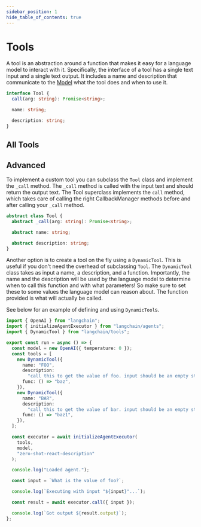 ```yaml
---
sidebar_position: 1
hide_table_of_contents: true
---
```



# Tools

A tool is an abstraction around a function that makes it easy for a language model to interact with it. Specifically, the interface of a tool has a single text input and a single text output. It includes a name and description that communicate to the [Model](../../models/) what the tool does and when to use it.

```typescript
interface Tool {
  call(arg: string): Promise<string>;

  name: string;

  description: string;
}
```

## All Tools

<DocCardList />

## Advanced

To implement a custom tool you can subclass the `Tool` class and implement the `_call` method. The `_call` method is called with the input text and should return the output text. The Tool superclass implements the `call` method, which takes care of calling the right CallbackManager methods before and after calling your `_call` method.

```typescript
abstract class Tool {
  abstract _call(arg: string): Promise<string>;

  abstract name: string;

  abstract description: string;
}
```

Another option is to create a tool on the fly using a `DynamicTool`. This is useful if you don't need the overhead of subclassing `Tool`.
The `DynamicTool` class takes as input a name, a description, and a function. Importantly, the name and the description will be used by the language model to determine when to call this function and with what parameters! So make sure to set these to some values the language model can reason about. The function provided is what will actually be called.

See below for an example of defining and using `DynamicTool`s.

```typescript
import { OpenAI } from "langchain";
import { initializeAgentExecutor } from "langchain/agents";
import { DynamicTool } from "langchain/tools";

export const run = async () => {
  const model = new OpenAI({ temperature: 0 });
  const tools = [
    new DynamicTool({
      name: "FOO",
      description:
        "call this to get the value of foo. input should be an empty string.",
      func: () => "baz",
    }),
    new DynamicTool({
      name: "BAR",
      description:
        "call this to get the value of bar. input should be an empty string.",
      func: () => "baz1",
    }),
  ];

  const executor = await initializeAgentExecutor(
    tools,
    model,
    "zero-shot-react-description"
  );

  console.log("Loaded agent.");

  const input = `What is the value of foo?`;

  console.log(`Executing with input "${input}"...`);

  const result = await executor.call({ input });

  console.log(`Got output ${result.output}`);
};
```
